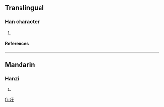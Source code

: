 ==Translingual==
===Han character===
{{Han char|rn=30|rad=口|as=03|sn=6|four=6704<sub>7</sub>|canj=口弓木 (RND)}}
# {{defn|Han|sort=口03}}
====References====
{{Han ref|kx=0174.220|dkj=03285|dj=0387.150|hdz=10584.060|uh=5407|ud=21511|bh=C9C5|bd=51653}}
----
==Mandarin==
===Hanzi===
{{cmn-hanzi|pin=[[zǐ]] ([[zi3]])|wg=tzu<sup>3</sup>}}
# {{defn|Mandarin}}

[[fr:吇]]